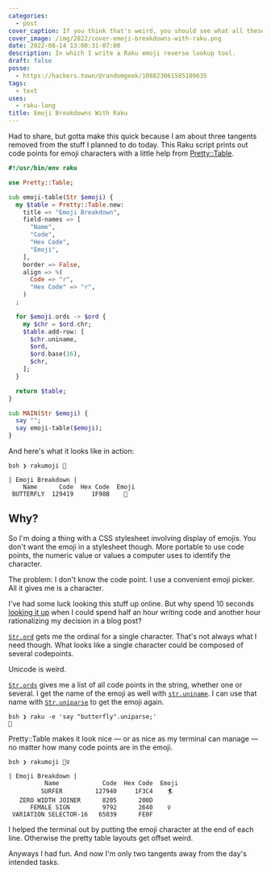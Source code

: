 ```yaml
---
categories:
  - post
cover_caption: If you think that's weird, you should see what all these emoji have done to my neovim session.
cover_image: /img/2022/cover-emoji-breakdowns-with-raku.png
date: 2022-08-14 13:00:31-07:00
description: In which I write a Raku emoji reverse lookup tool.
draft: false
posse:
  - https://hackers.town/@randomgeek/108823061585109635
tags:
  - text
uses:
  - raku-lang
title: Emoji Breakdowns With Raku
---
```


Had to share, but gotta make this quick because I am about three tangents
removed from the stuff I planned to do today. This Raku script prints out code
points for emoji characters with a little help from
[Pretty::Table][pretty-table].

[pretty-table]: https://raku.land/cpan:ANTONOV/Pretty::Table

```raku
#!/usr/bin/env raku

use Pretty::Table;

sub emoji-table(Str $emoji) {
  my $table = Pretty::Table.new:
    title => "Emoji Breakdown",
    field-names => [
      "Name",
      "Code",
      "Hex Code",
      "Emoji",
    ],
    border => False,
    align => %(
      Code => "r",
      "Hex Code" => "r",
    )
  ;

  for $emoji.ords -> $ord {
    my $chr = $ord.chr;
    $table.add-row: [
      $chr.uniname,
      $ord,
      $ord.base(16),
      $chr,
    ];
  }

  return $table;
}

sub MAIN(Str $emoji) {
  say "";
  say emoji-table($emoji);
}
```

And here's what it looks like in action:

``` text
bsh ❯ rakumoji 🦋

| Emoji Breakdown |
    Name      Code  Hex Code  Emoji
 BUTTERFLY  129419     1F98B    🦋
 ```

## Why?

So I'm doing a thing with a CSS stylesheet involving display of emojis. You
don't want the emoji in a stylesheet though. More portable to use code points,
the numeric value or values a computer uses to identify the character.

The problem: I don't know the code point. I use a convenient emoji picker. All
it gives me is a character.

I've had some luck looking this stuff up online. But why spend 10 seconds
[looking it up][unicode-butterfly] when I could spend half an hour writing code
and another hour rationalizing my decision in a blog post?

[unicode-butterfly]: https://unicode-table.com/en/1F98B/

[`Str.ord`][str-ord] gets me the ordinal for a single character. That's not
always what I need though. What looks like a single character could be composed
of several codepoints.

Unicode is weird.

[`Str.ords`][str-ords] gives me a list of all code points in the string,
whether one or several. I get the name of the emoji as well with
[`str.uniname`][str-uniname]. I can use that name with
[`Str.uniparse`][str-uniparse] to get the emoji again.

```text
bsh ❯ raku -e 'say "butterfly".uniparse;'
🦋
```

[str-ord]: https://docs.raku.org/type/Str#(Cool)_routine_ords
[str-ords]: https://docs.raku.org/type/Str#(Cool)_routine_ords
[str-uniname]: https://docs.raku.org/type/Str#(Cool)_routine_uniname
[str-uniparse]: https://docs.raku.org/type/Str#routine_uniparse

Pretty::Table makes it look nice — or as nice as my terminal can manage — no
matter how many code points are in the emoji.

``` text
bsh ❯ rakumoji 🏄‍♀️

| Emoji Breakdown |
          Name            Code  Hex Code  Emoji
         SURFER         127940     1F3C4    🏄
   ZERO WIDTH JOINER      8205      200D    ‍
      FEMALE SIGN         9792      2640    ♀
 VARIATION SELECTOR-16   65039      FE0F    ️
```

I helped the terminal out by putting the emoji character at the end of each
line. Otherwise the pretty table layouts get offset weird.

Anyways I had fun. And now I'm only two tangents away from the day's intended
tasks.
